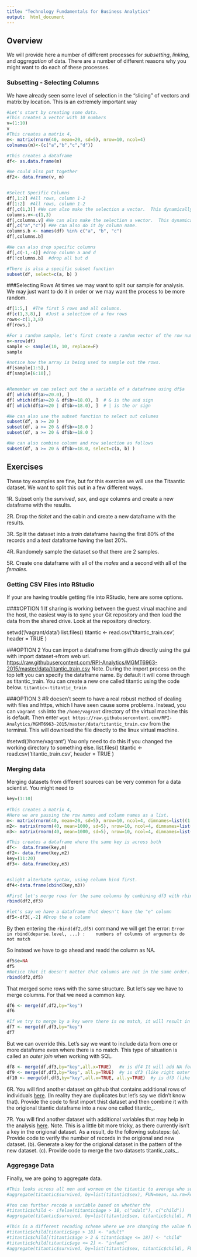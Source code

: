 ```yaml
---
title: "Technology Fundamentals for Business Analytics"
output:  html_document
---
```


## Overview 

We will provide here a number of different processes for *subsetting*, *linking*, and *aggregation* of data. There are a number of different reasons why you might want to do each of these processes.  

### Subsetting - Selecting Columns
We have already seen some level of selection in the "slicing" of vectors and matrix by location. This is an extremely important way  

```r
#Let's start by creating some data.
#This creates a vector with 10 numbers
v=(1:10)
v
#This creates a matrix 4,
m<- matrix(rnorm(40, mean=20, sd=5), nrow=10, ncol=4)
colnames(m)<-(c("a","b","c","d"))

#This creates a dataframe
df<- as.data.frame(m)

#We could also put together 
df2<- data.frame(v, m)


#Select Specific Columns
df[,1:2] #All rows, column 1-2
df[1:2]  #All rows, column 1-2
df[,c(1,3)] #We can also make the selection a vector.  This dynamically creates a vector.
columns.v<-c(1,3)
df[,columns.v] #We can also make the selection a vector.  This dynamically creates a vector.
df[,c("a","c")] #We can also do it by column name.
columns.b <- names(df) %in% c("a", "b", "c")
df[,columns.b]

#We can also drop specific columns
df[,c(-1,-4)] #drop column a and d
df[!columns.b]  #drop all but d

#There is also a specific subset function
subset(df, select=c(a, b) )

```

###Selecting Rows
At times we may want to split our sample for analysis.  We may just want to do it in order or we may want the process to be more random. 
 

```r
df[1:5,]  #The first 5 rows and all columns.
df[c(1,3,8),]  #Just a selection of a few rows
rows<-c(1,3,8)
df[rows,]
```
```r
#For a random sample, let's first create a random vector of the row numbers.
n<-nrow(df)
sample <- sample(10, 10, replace=F)
sample
```

```r
#notice how the array is being used to sample out the rows. 
df[sample[1:5],]
df[sample[6:10],]


#Remember we can select out the a variable of a dataframe using df$a
df[ which(df$a>=20.0), ] 
df[ which(df$a>=20 & df$b>=18.0), ]  # & is the and sign
df[ which(df$a>=20 | df$b>=18.0), ]  # | is the or sign

#We can also use the subset function to select out columes
subset(df, a >= 20 )
subset(df, a >= 20 & df$b>=18.0 )
subset(df, a >= 20 & df$b>=18.0 )

#We can also combine column and row selection as follows
subset(df, a >= 20 & df$b>=18.0, select=c(a, b) )
```


## Exercises
These toy examples are fine, but for this exercise we will use the Titaantic dataset. We want to split this out in a few different ways.  

1R. Subset only the *survived*, *sex*, and *age* columns and create a new dataframe with the results.

2R. Drop the *ticket* and the cabin and create a new dataframe with the results.

3R. Split the dataset into a *train* dataframe having the first 80% of the records and a *test* dataframe having the last 20%. 

4R. Randomely sample the dataset so that there are 2 samples.

5R. Create one dataframe with all of the *males* and a second with all of the *females*. 


### Getting CSV Files into RStudio

If your are having trouble getting file into RStudio, here are some options.

####OPTION 1
If sharing is working between the guest virual machine and the host, the easiest way is to sync your Git repository and then load the data from the shared drive. Look at the repository directory.
 
setwd('/vagrant/data')
list.files()
titantic <- read.csv('titantic_train.csv', header = TRUE )

###OPTION 2
You can import a dataframe from github directly using the gui with import dataset->from web url.  
[https://raw.githubusercontent.com/RPI-Analytics/MGMT6963-2015/master/data/titantic_train.csv](https://raw.githubusercontent.com/RPI-Analytics/MGMT6963-2015/master/data/titantic_train.csv)
Note. During the import process on the top left you can specify the dataframe name.  By default it will come through as titantic_train. You can create a new one called titantic using the code below.
`titantic<-titantic_train`


###OPTION 3
#R doesen't seem to have a real robust method of dealing with files and https, which I have seen cause some problems. 
Instead, you can `vagrant ssh` into the `/home/vagrant` directory of the virtual machine this is default. Then enter `wget https://raw.githubusercontent.com/RPI-Analytics/MGMT6963-2015/master/data/titantic_train.csv` from the terminal. This will download the file directly to the linux virtual machine. 
 
#setwd('/home/vagrant') You only need to do this if you changed the working directory to something else.
list.files()
titantic <- read.csv('titantic_train.csv', header = TRUE )
 



### Merging data
Merging datasets from different sources can be very common for a data scientist.  You might need to 


```r
key=(1:10)
 
#This creates a matrix 4,
#Here we are passing the row names and column names as a list. 
m<- matrix(rnorm(40, mean=20, sd=5), nrow=10, ncol=4, dimnames=list((1:10),c("a","b","c","d")))
m2<- matrix(rnorm(40, mean=1000, sd=5), nrow=10, ncol=4, dimnames=list((1:10),c("e","f","g","h")))
m3<- matrix(rnorm(40, mean=1000, sd=5), nrow=10, ncol=4, dimnames=list((1:10),c("e","f","g","h")))

#This creates a dataframe where the same key is across both
df<-  data.frame(key,m)
df2<- data.frame(key,m2)
key=(11:20)
df3<- data.frame(key,m3)


#slight alterhate syntax, using column bind first.
df4<-data.frame(cbind(key,m3))

#First let's merge rows for the same columns by combining df3 with rbind.  Key is that these have to have the same columns
rbind(df2,df3)

#let's say we have a dataframe that doesn't have the "e" column
df5<-df3[,-2] #Drop the e column
```
By then entering the `rbind(df2,df5)` command we will get the error: 
`Error in rbind(deparse.level, ...) : 
  numbers of columns of arguments do not match`

So instead we have to go ahead and readd the column as NA.

```r
df5$e=NA
df5
#Notice that it doesn't matter that columns are not in the same order.
rbind(df2,df5)
```

That merged some rows with the same structure.  But let's say we have to merge columns.  For that we need a common key.

```r
df6 <- merge(df,df2,by="key")
df6

#If we try to merge by a key were there is no match, it will result in 0 rows.
df7 <- merge(df,df3,by="key")
df7
```
But we can override this.  Let's say we want to include data from one or more dataframe even where there is no match.  This type of situation is called an *outer join* when working with SQL.

```r
df8 <- merge(df,df3,by="key",all.x=TRUE)   #x is df4 It will add NA for other (like left outer join)
df9 <- merge(df,df3,by="key", all.y=TRUE)  #y is df3 (like right outer join)
df10 <- merge(df,df3,by="key",all.x=TRUE, all.y=TRUE)  #y is df3 (like full outer join)
```
6R. You will find another dataset on github that contains additional rows of individuals [here](https://raw.githubusercontent.com/RPI-Analytics/MGMT6963-2015/gh-pages/assets/data/titantic_morerows.csv). (In reality they are duplicates but let's say we didn't know that). Provide the code to first import thist dataset and then combine it with the origional titantic dataframe into a new one called titantic_<yourlastname>. 

7R. You will find another dataset with additional variables that may help in the analysis [here](https://raw.githubusercontent.com/RPI-Analytics/MGMT6963-2015/gh-pages/assets/data/titantic_morecolumns.csv). Note. This is a little bit more tricky, as there currently isn't a key in the origional dataset. As a result, do the following substeps: (a). Provide code to verify the number of records in the origional and new dataset. (b). Generate a key for the origional dataset in the pattern of the new dataset. (c). Provide code to merge the two datasets titantic_cats_<yourlastname>.




### Aggregage Data  
Finally, we are going to aggregate data.  

```r

#This looks across all men and wormen on the titantic to average who survived.
#aggregate(titantic$survived, by=list(titantic$sex), FUN=mean, na.rm=FALSE)

#You can further recode a variable based on whether the 
#titantic$child <- ifelse(titantic$age > 18, c("adult"), c("child")) 
#aggregate(titantic$survived, by=list(titantic$sex, titantic$child), FUN=mean, na.rm=FALSE)

#This is a different recoding scheme where we are changing the value for the selected rows were the condition is met
#titantic$child[titantic$age > 18] <- "adult"
#titantic$child[(titantic$age > 2 & titantic$age <= 18)] <- "child"
#titantic$child[titantic$age <= 2] <- "infant"
#aggregate(titantic$survived, by=list(titantic$sex, titantic$child), FUN=mean, na.rm=FALSE)


```











